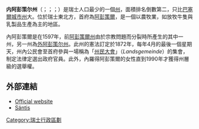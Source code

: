 {{noteTA
|G1=瑞士地名
}}
{{Infobox Canton
|native_name=Appenzell Innerrhoden
|native_name_lang=de
| 簡寫     = AI
| 州徽圖檔 = Wappen Appenzell Innerrhoden matt.svg
| 地圖圖檔 = Appenzell Innerrhoden  in Switzerland.svg
| 首府     = [[阿彭策爾|阿彭策爾]]
| 面積     = 173
| 面積排名 = 25
| 人口     = 15000
| 人口排名 = 26
| 統計時間 = 2003年
| 語言     = 德語
| 密度排名 = 20
| 加入年份 = 1513
}}
'''内阿彭策尔州'''（{{lang-de|Kanton Appenzell Innerrhoden}}；{{lang-fr|Canton d'Appenzell Rhodes-Intérieures}}；{{lang-it|Canton Appenzello Interno}}；{{lang-rm|Chantun Appenzell Dadens}}）是瑞士人口最少的一個[[州_(瑞士)|州]]，面積排名倒數第二，只比[[巴塞爾城市州|巴塞爾城市州]]大。位於瑞士東北方，首府為[[阿彭策爾|阿彭策爾]]，是一個以農牧業，如放牧牛隻與乳製品生產為主的地區。

內阿彭策爾是在1597年，前[[阿彭策爾州|阿彭策爾州]]由於宗教問題而分裂時所產生的其中一州，另一州為[[外阿彭策尔州|外阿彭策尔州]]。此州的憲法訂定於1872年，每年4月的最後一個星期天，州內公民會至首府參與一場稱為「[[州民大會|州民大會]]」（''Landsgemeinde''）的集會，制定法律定選出政府官員。此外，內羅得阿彭策爾的女性直到1990年才獲得州層級的選舉權。

== 外部連結 ==
*[https://web.archive.org/web/20071215075148/http://www.ai.ch/en/ Official website] {{en icon}}
*[http://www.saentisbahn.ch/pages/index.php Säntis]{{Wayback|url=http://www.saentisbahn.ch/pages/index.php |date=20031003231552 }} {{de icon}}
{{Switzerland}}

{{Authority control}}
[[Category:瑞士行政區劃|Category:瑞士行政區劃]]